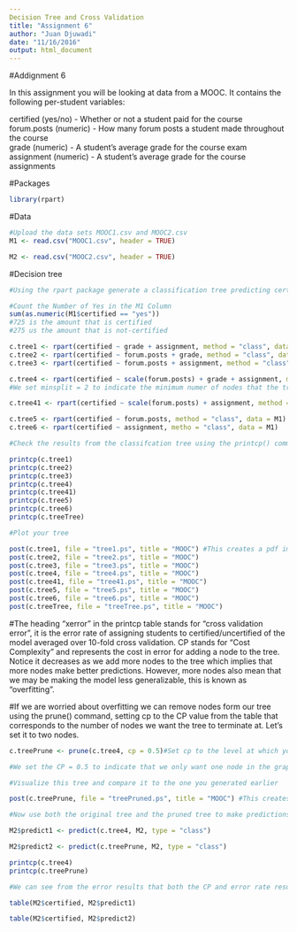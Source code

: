 ```yaml
---
Decision Tree and Cross Validation 
title: "Assignment 6"
author: "Juan Djuwadi"
date: "11/16/2016"
output: html_document
---
```

#Addignment 6

In this assignment you will be looking at data from a MOOC. It contains the following per-student variables:

certified (yes/no) - Whether or not a student paid for the course  
forum.posts (numeric) - How many forum posts a student made throughout the course  
grade (numeric) - A student's average grade for the course exam  
assignment (numeric) - A student's average grade for the course assignments  

#Packages
```r
library(rpart)
```

#Data
```r
#Upload the data sets MOOC1.csv and MOOC2.csv
M1 <- read.csv("MOOC1.csv", header = TRUE)

M2 <- read.csv("MOOC2.csv", header = TRUE)

```

#Decision tree
```r
#Using the rpart package generate a classification tree predicting certified from the other variables in the M1 data frame. Which variables should you use?

#Count the Number of Yes in the M1 Column
sum(as.numeric(M1$certified == "yes"))
#725 is the amount that is certified 
#275 us the amount that is not-certified

c.tree1 <- rpart(certified ~ grade + assignment, method = "class", data = M1)
c.tree2 <- rpart(certified ~ forum.posts + grade, method = "class", data = M1)
c.tree3 <- rpart(certified ~ forum.posts + assignment, method = "class", data = M1)

c.tree4 <- rpart(certified ~ scale(forum.posts) + grade + assignment, method = "class", data = M1, control = rpart.control(minsplit = 2))
#We set minsplit = 2 to indicate the minimum numer of nodes that the tree must branch out of. Forum posts are scaled.Here we will be using this variable and settings to evaluate the rest of the data. 

c.tree41 <- rpart(certified ~ scale(forum.posts) + assignment, method = "class", data = M1, control = rpart.control(minsplit = 2))

c.tree5 <- rpart(certified ~ forum.posts, method = "class", data = M1)
c.tree6 <- rpart(certified ~ assignment, metho = "class", data = M1)

#Check the results from the classifcation tree using the printcp() command

printcp(c.tree1)
printcp(c.tree2)
printcp(c.tree3)
printcp(c.tree4)
printcp(c.tree41)
printcp(c.tree5)
printcp(c.tree6)
printcp(c.treeTree)

#Plot your tree

post(c.tree1, file = "tree1.ps", title = "MOOC") #This creates a pdf image of the tree
post(c.tree2, file = "tree2.ps", title = "MOOC")
post(c.tree3, file = "tree3.ps", title = "MOOC")
post(c.tree4, file = "tree4.ps", title = "MOOC")
post(c.tree41, file = "tree41.ps", title = "MOOC")
post(c.tree5, file = "tree5.ps", title = "MOOC")
post(c.tree6, file = "tree6.ps", title = "MOOC")
post(c.treeTree, file = "treeTree.ps", title = "MOOC") 
```

#The heading "xerror" in the printcp table stands for "cross validation error", it is the error rate of assigning students to certified/uncertified of the model averaged over 10-fold cross validation. CP stands for "Cost Complexity" and represents the cost in error for adding a node to the tree. Notice it decreases as we add more nodes to the tree which implies that more nodes make better predictions. However, more nodes also mean that we may be making the model less generalizable, this is known as "overfitting".

#If we are worried about overfitting we can remove nodes form our tree using the prune() command, setting cp to the CP value from the table that corresponds to the number of nodes we want the tree to terminate at. Let's set it to two nodes.

```r
c.treePrune <- prune(c.tree4, cp = 0.5)#Set cp to the level at which you want the tree to end

#We set the CP = 0.5 to indicate that we only want one node in the graph thus pruning the second node. 

#Visualize this tree and compare it to the one you generated earlier

post(c.treePrune, file = "treePruned.ps", title = "MOOC") #This creates a pdf image of the tree

#Now use both the original tree and the pruned tree to make predictions about the the students in the second data set. Which tree has a lower error rate?

M2$predict1 <- predict(c.tree4, M2, type = "class")

M2$predict2 <- predict(c.treePrune, M2, type = "class")

printcp(c.tree4)
printcp(c.treePrune)

#We can see from the error results that both the CP and error rate results are the same. By extension, both trees are similar. 

table(M2$certified, M2$predict1)

table(M2$certified, M2$predict2)

```
